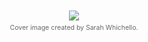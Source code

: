 <!-- cover page -->

```{=html}
<div style="
  height: 100vh;
  display: flex;
  flex-direction: column;
  justify-content: center;
  align-items: center;
  text-align: center;
  padding: 0.5em;
  box-sizing: border-box;
">
  <img src="IntroRPython4DS_cover.png" style="max-width: 55%; height: auto;">
  <p style="font-size: 0.75em; color: #666; margin-top: 0.5em;">
    Cover image created by Sarah Whichello.
  </p>
</div>

<hr style="margin-top: 1em;">

```



# Introduction {.unnumbered}

::: callout-note
## Data Perspectives

What does it mean to be a data scientist? 

The answer to this question might depend on who you ask! Although data science applications may involve various disciplines (e.g., mathematics, statistics, computer science), skills (e.g., programming, visualizing), and roles (e.g., data analysis, software & tool development), certain processes transcend the many categorizations within this field. Furthermore, domain knowledge and data investigations of interest may come from humanitarian fields, social sciences, engineering, educational settings, and beyond. Thus, a data scientist may have multiple roles and focuses. 
::: 

## The Data Science Workflow

Rather than choosing a specific definition, you can think about data science from a process perspective. The following framework developed by Lee et al. [@lee2022investigating], is an example of how your data science process may unfold for a given project.

![Data Science Workflow Example](index_fig1.png)

Notice that the diagram represents the various data science processes in a non-linear way. Although the project you will pursue is structured through a sequence of milestones, it is common and often necessary to revisit prior stages of a data science workflow. For example, it may not be unusual to begin with data collection before framing a problem, and this may be driven by access to a particular data source. As explorations unfold, you might find the need to consider other angles of inquiry. On the other hand, questions of interest may drive the data collection process. 

As we explain later, your course project will begin with a pursuit based on your interest. You will find a dataset that is of interest to you and this will be the starting point for subsequently framing a data investigation (i.e., you will consider and gather data as the initial workflow step).

## Why R and Python?

So, why is this course focused on data science programming using R and Python?

For one reason why R and Python are important for data science, let's consider the latest Kaggle report [State of Data Science and Machine Learning - Kaggle 2022](https://www.kaggle.com/kaggle-survey-2022) that presents results from a survey of data science industry professionals from around the world. In this presentation, both Python and R are in the top three programming languages for data scientists. Furthermore, RStudio was used approximately by one in four data scientists and Jupyter Notebooks were used by over 9 out of 10 data scientists who responded to the survey. 

Since the time of this study, RStudio has integrated Python into its platform. In particular quarto files can contain both R and Python code, as well as other languages, and can render reports and presentations in many different common files types, such as pdfs, word documents, powerpoint, and more.

So, R and Python are not only powerful and useful languages to accomplish a given data science tasks, but they are also widely used by professional practitioners. This is for good reason - both R and Python are often found to be the intuitive tool of choice. Furthermore, individuals from all fields of study and professions desiring to derive reproducible insights from data should feel confident that the tools that are within their grasp, R and Python, are industry standards.

## Course Outcomes

Our goal in creating this book is to provide you with a resource to guide your R and Python programming skill acquisition through a data-centric project-based approach. A fundamental idea behind this approach involves facilitating your agency in continued data science learning and up-skilling. So, you will not only learn to program in R and Python, but you will also be able to extend your learning in a self-directed capacity with a broader data science workflow in mind.

We will provide material for you to increase your knowledge and comfort with programming in R and Python through relevant and applied data explorations and a real world data investigation experience. The R and Python programming skills that you will acquire will be utilized to create a data science project. 

### How can this book be used?

This book can be used as a course preview, review, and supplement to the material that will be covered in class. In our R and Python for Data Science course, and in other similar project-based courses, suggested readings can (and will) be provided from the contents of the following chapters in corresponding sequence with the course material. This book is also a guide to the course project, the overall course objectives, and the big picture data science considerations that we will emphasize.

Applied data science may involve goal-oriented steps that help to move projects towards a certain or desired outcome. In the next chapter we present project development steps from this applied focus. We also include big picture considerations that can transcend a given data science project. Of course, since we are learning programming for data science through an application, we need data! But before that, we need to setup our environment in such a way that is helpful in organizing our processes and files in service of our investigation of interest.

## Setting Up Your Environment

### Installing RStudio

If you're interested in using R on your local device(s), you can download the latest version of the language and the RStudio platform through the Comprehensive R Archive Network (CRAN) at [The R Project for Statistical Computing Website](https://www.r-project.org/).

### The RStudio IDE

RStudio is an integrated development environment (IDE). As an IDE, RStudio provides a way to create & edit code, render presentations, connect with version control platforms and more. 

Let's look at the default layout and the RStudio desktop features that will help us build our data science workflows as we learn the R programming language.

![RStudio desktop](index_fig2.png)

In the image above, there are four main windows. The upper left is the `Source` window where you can open various files to write, manage, and save your code. Notice that there is an "Untitled1" tab in this window, which is an unnamed `R Script` - a basic file type that allows you to write and manage your code. In an R script we might read in data and write code to gather information about the data, such as the size of the dataset and the column names. RStudio uses certain colors to delineate different aspects of your code (e.g., to distinguish "comments" from executable code).   

Beneath the Source window is the `Console`. The console displays the code that is run and the results of the code that is run. You can also type code directly into the console and even save different objects to memory from this window. However, the console does not save or retain your code once you have ended your R session, as where R Scripts and other file types managed through the Source window are designed for this purpose.

The window on the top right contains many tabs, including the `Environment` tab. The Environment tab provides information on the objects, or accessible elements, in your session's memory. Other tabs in the window may include the `History` tab, and perhaps a tab that interfaces with version control platforms, like GitHub.

The final window, in the bottom right, also contains many tabs. The `Files` tab provides information about your current working directory and the files that exist within that working directory. The `Plots` tab can display features such as graphs generated from code, like a scatterplot or boxplot. In the image above, the information displayed in the bottom right window is from a call to the `Help` feature which has been done through the line of code that reads "?rbinom". The contents of the help search will appear under the Help tab when selected.

Your RStudio view is customizable through the `Pane Layout` options. For the purposes of this course, the default display will work well. Our focus will mainly be on the Source/Editor and the Console. We may reference the Files tab, the Help feature, and display plots within the Plot window; and we may investigate information within the Environment. However, these useful features supporting roles in our data science workflow which will mainly be captured by the main character - our editor.

In this section, we introduced a lot of vocabulary without detailed explanation. As you move through the course we expect that all of the information referenced here will be clear to you and encourage you to look back at this section, in particular, and the accompanying image as a reflection of your progress with the RStudio platform. You will be able to describe all that appears in the visual!

### Setting up your course workspace (R projects)

Organization is a fundamental part of a project workflow. For our project, we can leverage the computer's folder system to efficiently and effectively store and access our course materials. Given that we are working in RStudio, we can do this by setting up an R project.

An R project is a directory that can contain all of your files related to an analysis or some grouping of materials that you would want to keep together. For example, your R project might contain datasets, images, scripts, output, and other information that you access in creating a presentation. For our course, the R project we create will be used to keep track of your course materials and assignments. The R project space we will create will be your organizational space that points to what you are doing in this course.

When you set up your R project you will create a folder on your computer and new documents that you add to that folder will be a part of the files in your R project environment. Conversely, files that you create in your R project session will be added to your R project computer folder by default. 

![Files Window](index_fig3.png)

::: callout-caution
## The Files Window

Note that the `Files` tab/window is an interface to your computer files, so modifying files through this window correspondingly modifies the files on your computer, outside of R.
:::
